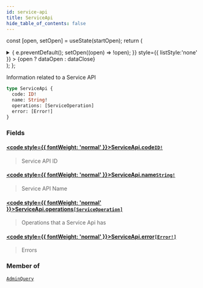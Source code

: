 ```yaml
---
id: service-api
title: ServiceApi
hide_table_of_contents: false
---
```






const [open, setOpen] = useState(startOpen);
return (
<details {...(open ? { open: true } : {})} className="details" style={{ border:'none', boxShadow:'none', background:'var(--ifm-background-color)' }}>
<summary
onClick={(e) => {
e.preventDefault();
setOpen((open) => !open);
}}
style={{ listStyle:'none' }} >
{open ? dataOpen : dataClose}
</summary>
{open && children}
</details>
);
};

Information related to a Service API

```graphql
type ServiceApi {
  code: ID!
  name: String!
  operations: [ServiceOperation]
  error: [Error!]
}
```

### Fields

#### [<code style={{ fontWeight: 'normal' }}>ServiceApi.<b>code</b></code>](#)<Bullet />[`ID!`](/api/scalars/id) <Badge class="badge badge--secondary" text="non-null"/> <Badge class="badge badge--secondary" text="scalar"/>

> Service API ID

#### [<code style={{ fontWeight: 'normal' }}>ServiceApi.<b>name</b></code>](#)<Bullet />[`String!`](/api/scalars/string) <Badge class="badge badge--secondary" text="non-null"/> <Badge class="badge badge--secondary" text="scalar"/>

> Service API Name

#### [<code style={{ fontWeight: 'normal' }}>ServiceApi.<b>operations</b></code>](#)<Bullet />[`[ServiceOperation]`](/api/objects/service-operation) <Badge class="badge badge--secondary" text="list"/> <Badge class="badge badge--secondary" text="object"/>

> Operations that a Service Api has

#### [<code style={{ fontWeight: 'normal' }}>ServiceApi.<b>error</b></code>](#)<Bullet />[`[Error!]`](/api/objects/error) <Badge class="badge badge--secondary" text="list"/> <Badge class="badge badge--secondary" text="object"/>

> Errors

### Member of

[`AdminQuery`](/api/objects/admin-query) <Badge class="badge badge--secondary" text="object"/>
